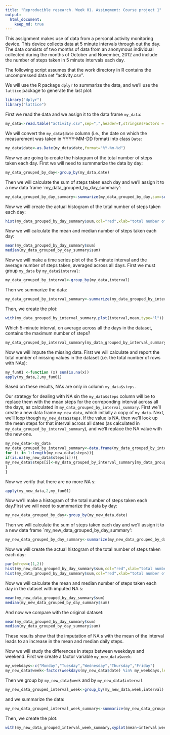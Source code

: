 ```yaml
---
title: "Reproducible research. Week 01. Assingment: Course project 1"
output: 
  html_document:
    keep_md: true
---
```


This assignment makes use of data from a personal activity monitoring device. This device collects data at 5 minute intervals through out the day. The data consists of two months of data from an anonymous individual collected during the months of October and November, 2012 and include the number of steps taken in 5 minute intervals each day.

The following script assumes that the work directory in R contains the uncompressed data set "activity.csv".

We will use the R package `dplyr` to summarize the data, and we'll use the `lattice` package to generate the last plot:
```r
library("dplyr")
library("lattice")
```

First we read the data and we assign it to the data frame `my_data`: 

```r
my_data<-read.table("activity.csv",sep=",",header=T,stringsAsFactors = F)
```

We will convert the `my_data$date` column (i.e., the date on which the measurement was taken in YYYY-MM-DD format) into class `Date`:

```r
my_data$date<-as.Date(my_data$date,format="%Y-%m-%d")
```

Now we are going to create the histogram of the total number of steps taken each day. First we will need to sumnmarize the data by day:

```r
my_data_grouped_by_day<-group_by(my_data,date)
```

Then we will calculate the sum of steps taken each day and we'll assign it to a new data frame `my_data_grouped_by_day_summary':

```r
my_data_grouped_by_day_summary<-summarize(my_data_grouped_by_day,sum=sum(steps,na.rm=T))
```

Now we will create the actual histogram of the total number of steps taken each day:

```r
hist(my_data_grouped_by_day_summary$sum,col="red",xlab="total number of steps taken each day",main="histogram of total number of steps taken each day")
```
Now we will calculate the mean and median number of steps taken each day:

```r
mean(my_data_grouped_by_day_summary$sum)
median(my_data_grouped_by_day_summary$sum)
```
Now we will make a time series plot of the 5-minute interval  and the average number of steps taken, averaged across all days. First we must group `my_data` by `my_data$interval`:

```r
my_data_grouped_by_interval<-group_by(my_data,interval)
```
Then we summarize the data:

```r
my_data_grouped_by_interval_summary<-summarize(my_data_grouped_by_interval,mean=mean(steps,na.rm=T))
```
Then, we create the plot:

```r
with(my_data_grouped_by_interval_summary,plot(interval,mean,type="l"))
```

Which 5-minute interval, on average across all the days in the dataset, contains the maximum number of steps?

```r
my_data_grouped_by_interval_summary[my_data_grouped_by_interval_summary$mean==max(my_data_grouped_by_interval_summary$mean),1]
```

Now we will impute the missing data. First we will calculate and report the total number of missing values in the dataset (i.e. the total number of rows with NAs):

```r
my_fun01 <-function (x) sum(is.na(x))
apply(my_data,2,my_fun01)
```

Based on these results, NAs are only in column `my_data$steps`.

Our strategy for dealing with NA sin the `my_data$steps` column will be to replace them with the mean steps for the correponding interval across all the days, as calculated in `my_data_grouped_by_interval_summary`.
First we'll create a new data frame `my_new_data`, which initially a copy of `my_data`. Next, we'll loop though `my_new_data$steps`. If the value is NA, then we'll look up the mean steps for that interval across all dates (as calculated in `my_data_grouped_by_interval_summary`), and we'll replace the NA value with the new one. 

```r
my_new_data<-my_data
my_data_grouped_by_interval_summary<-data.frame(my_data_grouped_by_interval_summary)
for (i in 1:length(my_new_data$steps)){
if(is.na(my_new_data$steps[i])){
my_new_data$steps[i]<-my_data_grouped_by_interval_summary[my_data_grouped_by_interval_summary$interval==my_new_data[i,3],2]
}
}
```
Now we verify that there are no more NA s:

```r
apply(my_new_data,2,my_fun01)
```

Now we'll make a histogram of the total number of steps taken each day.First we will need to sumnmarize the data by day:

```r
my_new_data_grouped_by_day<-group_by(my_new_data,date)
```
Then we will calculate the sum of steps taken each day and we'll assign it to a new data frame `my_new_data_grouped_by_day_summary':

```r
my_new_data_grouped_by_day_summary<-summarize(my_new_data_grouped_by_day,sum=sum(steps))
```

Now we will create the actual histogram of the total number of steps taken each day:

```r
par(mfrow=c(1,2))
hist(my_new_data_grouped_by_day_summary$sum,col="red",xlab="total number of steps taken each day",main="Dataset with imputed NAs")
hist(my_data_grouped_by_day_summary$sum,col="red",xlab="total number of steps taken each day",main="Original dataset")
```
Now we will calculate the mean and median number of steps taken each day in the dataset with imputed NA s:

```r
mean(my_new_data_grouped_by_day_summary$sum)
median(my_new_data_grouped_by_day_summary$sum)
```

And now we compare with the original dataset:

```r
mean(my_data_grouped_by_day_summary$sum)
median(my_data_grouped_by_day_summary$sum)
```

These results show that the imputation of NA s with the mean of the interval leads to an increase in the mean and median daily steps.

Now we will study the differences in steps between weekdays and weekend. First we create a factor variable `my_new_data$week`: 

```r
my_weekdays<-c("Monday","Tuesday","Wednesday","Thursday","Friday")
my_new_data$week<-factor(weekdays(my_new_data$date) %in% my_weekdays,levels=c(F,T),labels=c('weekend', 'weekday') )
```

Then we group by `my_new_data$week` and by `my_new_data$interval`

```r
my_new_data_grouped_interval_week<-group_by(my_new_data,week,interval)
```

and we summarize the data:

```r
my_new_data_grouped_interval_week_summary<-summarize(my_new_data_grouped_interval_week,mean=mean(steps))
```

Then, we create the plot:

```r
with(my_new_data_grouped_interval_week_summary,xyplot(mean~interval|week,type="l",layout=c(1,2),main="Averaged steps per interval in imputed data set"))
```
